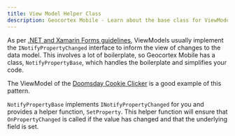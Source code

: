 ```yaml
---
title: View Model Helper Class
description: Geocortex Mobile - Learn about the base class for ViewModels in mobile, NotifyPropertyBase
---
```



As per [.NET and Xamarin Forms guidelines](https://docs.microsoft.com/en-us/xamarin/xamarin-forms/xaml/xaml-basics/data-bindings-to-mvvm#a-simple-viewmodel), ViewModels usually implement the `INotifyPropertyChanged` interface to inform the view of changes to the data model. This involves a lot of boilerplate, so Geocortex Mobile has a class, `NotifyPropertyBase`, which handles the boilerplate and simplifies your code.

The ViewModel of the [Doomsday Cookie Clicker](usecases-implement-component-with-ui.mdx#example-doomsday-cookie-clicker) is a good example of this pattern.

<DoomsdayCookieClickerViewModel />

`NotifyPropertyBase` implements `INotifyPropertyChanged` for you and provides a helper function, `SetProperty`. This helper function will ensure that `OnPropertyChanged` is called if the value has changed and that the underlying field is set.
